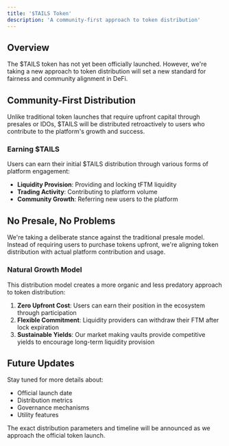 ---
title: '$TAILS Token'
description: 'A community-first approach to token distribution'
---

## Overview

The $TAILS token has not yet been officially launched. However, we're taking a new approach to token distribution will set a new standard for fairness and community alignment in DeFi.

## Community-First Distribution

Unlike traditional token launches that require upfront capital through presales or IDOs, $TAILS will be distributed retroactively to users who contribute to the platform's growth and success.

### Earning $TAILS

Users can earn their initial $TAILS distribution through various forms of platform engagement:

- **Liquidity Provision**: Providing and locking tFTM liquidity
- **Trading Activity**: Contributing to platform volume
- **Community Growth**: Referring new users to the platform

## No Presale, No Problems

We're taking a deliberate stance against the traditional presale model. Instead of requiring users to purchase tokens upfront, we're aligning token distribution with actual platform contribution and usage.

### Natural Growth Model

This distribution model creates a more organic and less predatory approach to token distribution:

1. **Zero Upfront Cost**: Users can earn their position in the ecosystem through participation
2. **Flexible Commitment**: Liquidity providers can withdraw their FTM after lock expiration
3. **Sustainable Yields**: Our market making vaults provide competitive yields to encourage long-term liquidity provision

## Future Updates

Stay tuned for more details about:
- Official launch date
- Distribution metrics
- Governance mechanisms
- Utility features

<Note>
The exact distribution parameters and timeline will be announced as we approach the official token launch.
</Note>
